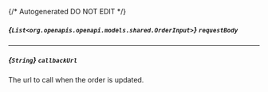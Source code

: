 {/* Autogenerated DO NOT EDIT  */}

##### *{`List<org.openapis.openapi.models.shared.OrderInput>`}* `requestBody`

<Collapsible openLabel={Labels.showProperties} closeLabel={Labels.hideProperties}>
  <OrderInput />
</Collapsible>

---
##### *{`String`}* `callbackUrl`
The url to call when the order is updated.

